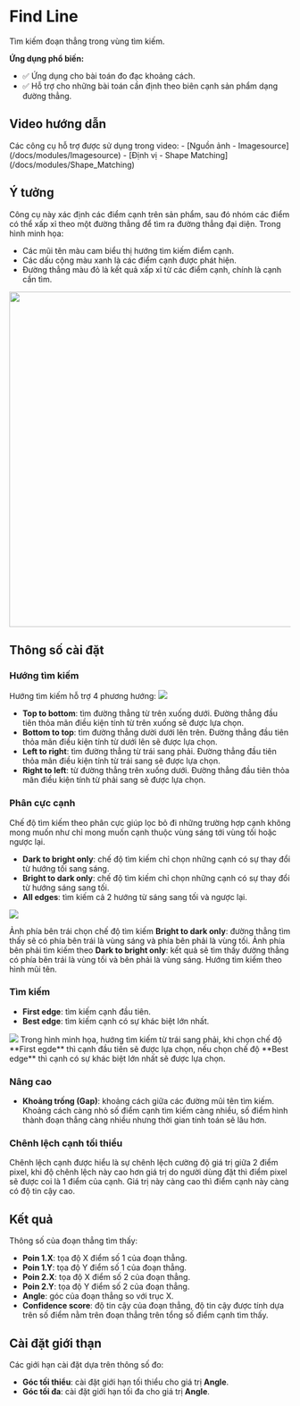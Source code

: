 # Find Line
Tìm kiếm đoạn thẳng trong vùng tìm kiếm.

**Ứng dụng phổ biến:**
- :white_check_mark: Ứng dụng cho bài toán đo đạc khoảng cách.
- :white_check_mark: Hỗ trợ cho những bài toán cần định theo biên cạnh sản phẩm dạng đường thẳng.

## Video hướng dẫn
<VideoPlayer url='/videos/find_line/find_line.mp4' youtubeUrl='https://www.youtube.com/watch?v=knuDcsI3Ii4' />
Các công cụ hỗ trợ được sử dụng trong video:
-   [Nguồn ảnh - Imagesource](/docs/modules/Imagesource)
-   [Định vị - Shape Matching](/docs/modules/Shape_Matching)

## Ý tưởng
Công cụ này xác định các điểm cạnh trên sản phẩm, sau đó nhóm các điểm có thể xấp xỉ theo một đường thẳng để tìm ra đường thẳng đại diện. Trong hình minh họa:

-   Các mũi tên màu cam biểu thị hướng tìm kiếm điểm cạnh.
-   Các dấu cộng màu xanh là các điểm cạnh được phát hiện.
-   Đường thẳng màu đỏ là kết quả xấp xỉ từ các điểm cạnh, chính là cạnh cần tìm.

<Image src="/images/find_line/5.PNG" width='600' />

## Thông số cài đặt
### Hướng tìm kiếm

Hướng tìm kiếm hỗ trợ 4 phương hướng:
<Image src="/images/find_line/3.PNG" />

- **Top to bottom**: tìm đường thẳng từ trên xuống dưới. Đường thẳng đầu tiên thỏa mãn điều kiện tính từ trên xuống sẽ được lựa chọn.
- **Bottom to top**: tìm đường thẳng dười dưới lên trên. Đường thẳng đầu tiên thỏa mãn điều kiện tính từ dưới lên sẽ được lựa chọn.
- **Left to right**: tìm đường thẳng từ trái sang phải. Đường thẳng đầu tiên thỏa mãn điều kiện tính từ trái sang sẽ được lựa chọn.
- **Right to left**: từ đường thẳng trên xuống dưới. Đường thẳng đầu tiên thỏa mãn điều kiện tính từ phải sang sẽ được lựa chọn.

### Phân cực cạnh
Chế độ tìm kiếm theo phân cực giúp lọc bỏ đi những trường hợp cạnh không mong muốn như chỉ mong muốn cạnh thuộc vùng sáng tới vùng tối hoặc ngược lại.
- **Dark to bright only**: chế độ tìm kiếm chỉ chọn những cạnh có sự thay đổi từ hướng tối sang sáng.
- **Bright to dark only**: chế độ tìm kiếm chỉ chọn những cạnh có sự thay đổi từ hướng sáng sang tối.
- **All edges**: tìm kiếm cả 2 hướng từ sáng sang tối và ngược lại.

<Image src="/images/find_line/2.PNG" />

Ảnh phía bên trái chọn chế độ tìm kiếm **Bright to dark only**: đường thẳng tìm thấy sẽ có phía bên trái là vùng sáng và phía bên phải là vùng tối.
Ảnh phía bên phải tìm kiếm theo **Dark to bright only**: kết quả sẽ tìm thấy đường thẳng có phía bên trái là vùng tối và bên phải là vùng sáng. 
Hướng tìm kiếm theo hình mũi tên.

### Tìm kiếm
- **First edge**: tìm kiếm cạnh đầu tiên.
- **Best edge**: tìm kiếm cạnh có sự khác biệt lớn nhất.
<Image src="/images/find_line/4.PNG" />
Trong hình minh họa, hướng tìm kiếm từ trái sang phải, khi chọn chế độ **First egde** thì cạnh đầu tiên sẽ được lựa chọn, 
nếu chọn chế độ **Best edge** thì cạnh có sự khác biệt lớn nhất sẽ được lựa chọn.

### Nâng cao
- **Khoảng trống (Gap)**: khoảng cách giữa các đường mũi tên tìm kiếm. Khoảng cách càng nhỏ số điểm cạnh tìm kiếm càng nhiều, số điểm hình thành đoạn thẳng càng nhiều nhưng thời gian tính toán sẽ lâu hơn. 

### Chênh lệch cạnh tối thiểu
Chênh lệch cạnh được hiểu là sự chênh lệch cường độ giá trị giữa 2 điểm pixel, khi độ chênh lệch này cao hơn giá trị do người dùng đặt thì điểm pixel sẽ được coi là 1 điểm của cạnh.
Giá trị này càng cao thì điểm cạnh này càng có độ tin cậy cao.

## Kết quả
Thông số của đoạn thẳng tìm thấy:
-   **Poin 1.X**: tọa độ X điểm số 1 của đoạn thẳng.
-   **Poin 1.Y**: tọa độ Y điểm số 1 của đoạn thẳng.
-   **Poin 2.X**: tọa độ X điểm số 2 của đoạn thẳng.
-   **Poin 2.Y**: tọa độ Y điểm số 2 của đoạn thẳng.
-   **Angle**: góc của đoạn thẳng so với trục X.
-   **Confidence score**: độ tin cậy của đoạn thẳng, độ tin cậy được tính dựa trên số điểm nằm trên đoạn thẳng trên tổng số điểm cạnh tìm thấy.

## Cài đặt giới thạn
Các giới hạn cài đặt dựa trên thông số đo:
-   **Góc tối thiểu**: cài đặt giới hạn tối thiểu cho giá trị **Angle**.
-   **Góc tối đa**: cài đặt giới hạn tối đa cho giá trị **Angle**.